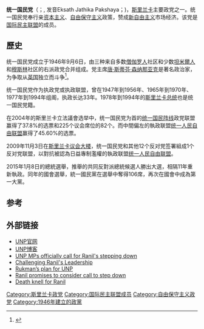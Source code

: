 {{NoteTA|G1=Country}}
{{Infobox political party
|name               = 统一国民党
|native_name        = Eksath Jathika Pakshaya
|lang1              = 僧伽罗语
|name_lang1         = එක්සත් ජාතික පක්ෂය
|lang2              = 泰米尔
|name_lang2         = ஐக்கிய தேசியக் கட்சி
|logo               = 
|colorcode          = Green
|leader             = [[拉尼尔·维克勒马辛哈|拉尼尔·维克勒马辛哈]]（Ranil Wickramasinghe）
|chairperson        = 
|president          = 
|secretary_general  = 
|founder            = [[斯蒂芬·森纳那亚克|唐·斯蒂芬·森纳那亚克]]（Don Stephen Senanayake）
|leader1_title      = 总书记
|leader1_name       = [[蒂萨·阿塔纳雅克|蒂萨·阿塔纳雅克]]（Tissa Attanayake）
|slogan             = 
|founded            = {{Start date|1946|09|06}}
|dissolved          = 
|merger             = 锡兰国民大会, [[僧伽罗大会党|僧伽罗大会党]], 穆斯林联盟
|split              = 
|predecessor        = 
|merged             = 
|successor          = 
|headquarters       = [[斯里贾亚瓦德纳普拉科特|斯里贾亚瓦德纳普拉科特]]Sirikotha, 400 Kotte Road, Pitakotte,  
|newspaper          = 
|student_wing       = 
|youth_wing         = 
|membership_year    = 
|membership         = 
|position           = [[中间偏右|中间偏右]]
|ideology           = [[自由保守主义|自由保守主义]]
|religion           = 
|national           = [[统一国民阵线_(斯里兰卡)|统一国民阵线]]
|international      = [[国际民主联盟|国际民主联盟]]
|european           = 
|europarl           = 
|affiliation1_title = 
|affiliation1       = 
|colors             = 
|seats1_title       = [[斯里兰卡议会|议会]]
|seats1             = {{Infobox political party/seats|106|225|hex=#10C25B}} 
|symbol             = <!-- 檔案不存在 大象 -->
|website            = [http://www.unp.lk www.unp.lk]
|country            = 斯里兰卡
|footnotes          =
}}
'''统一国民党'''（{{lang-en|United National Party，缩写为UNP}}；{{lang-si|එක්සත් ජාතික පක්ෂය}}, 发音Eksath Jathika Pakshaya；{{lang-ta|ஐக்கிய தேசியக் கட்சி}})，[[斯里兰卡|斯里兰卡]]主要政党之一。统一国民党奉行亲[[资本主义|资本主义]]、[[自由保守主义|自由保守主义]]政策，赞成[[新自由主义|新自由主义]]市场经济。该党是[[国际民主联盟|国际民主联盟]]的成员。

== 歷史 ==
统一国民党成立于1946年9月6日，由三种来自多数[[僧伽罗人|僧伽罗人]]社区和少数[[泰米尔人|坦米爾人]]和[[穆斯林|穆斯林]]社区的右派政党合并组成。党主席[[斯蒂芬·森纳那亚克|唐·斯蒂芬·森纳那亚克]]是著名政治家，为争取从[[英国|英国]]独立而斗争<ref>{{Cite web |url=http://www.atimes.com/ind-pak/CJ13Df01.html |title=存档副本 |accessdate=2013-08-31 |archive-date=2013-11-07 |archive-url=https://web.archive.org/web/20131107235813/http://www.atimes.com/ind-pak/CJ13Df01.html |dead-url=no }}</ref>。

统一国民党作为执政党或执政联盟，曾在1947年到1956年、1965年到1970年、1977年到1994年组阁，执政长达33年。1978年到1994年的[[斯里兰卡总统|斯里兰卡总统]]也是统一国民党籍。

在2004年的斯里兰卡立法議會选举中，统一国民党为首的[[统一国民阵线_(斯里兰卡)|统一国民阵线]]政党联盟赢得了37.8%的选票和225个议会席位的82个。而中間偏左的執政联盟[[统一人民自由联盟|统一人民自由联盟]]赢得了45.60%的选票。

2009年11月3日在[[斯里兰卡议会大楼|斯里兰卡议会大楼]]，统一国民党和其他12个反对党签署組成1个反对党联盟，以對抗被認為日益專制濫權的執政联盟[[统一人民自由联盟|统一人民自由联盟]]。

2015年1月8日的總統選舉，推舉的共同反對派總統候選人勝出大選，相隔11年重新執政。同年的國會選舉，統一國民黨在選舉中奪得106席，再次在國會中成為第一大黨。

== 参考 ==
{{reflist}}

==外部链接==
* [http://www.unp.lk UNP官网] {{Wayback|url=http://www.unp.lk/ |date=20141204211527 }}
* [http://www.unitednationalparty.wordpress.com UNP博客] {{Wayback|url=http://www.unitednationalparty.wordpress.com/ |date=20160416071407 }}
* [http://www.lankadissent.com/en/index.php?option=com_content&view=article&id=350:4-unp-mps-officially-call-for-ranils-stepping-down&catid=1:latest-news&Itemid=50 UNP MPs officially call for Ranil's stepping down] {{Wayback|url=http://www.lankadissent.com/en/index.php?option=com_content&view=article&id=350:4-unp-mps-officially-call-for-ranils-stepping-down&catid=1:latest-news&Itemid=50 |date=20090628070748 }}
* [https://web.archive.org/web/20080612040145/http://www.lankaenews.com/English/news.php?id=5956 Challenging Ranil's Leadership]
* [http://www.sundaytimes.lk/061008/News/nws10.html Rukman’s plan for UNP] {{Wayback|url=http://www.sundaytimes.lk/061008/News/nws10.html |date=20130516080044 }}
* [http://www.island.lk/2008/08/29/news1.html Ranil promises to consider call to step down] {{Wayback|url=http://www.island.lk/2008/08/29/news1.html |date=20120212230342 }}
* [https://web.archive.org/web/20150608081214/http://www.nation.lk/2008/08/31/news2.htm Death knell for Ranil]

{{斯里兰卡政党}}
{{国际民主联盟}}

[[Category:斯里兰卡政党|Category:斯里兰卡政党]]
[[Category:国际民主联盟成员|Category:国际民主联盟成员]]
[[Category:自由保守主义政党|Category:自由保守主义政党]]
[[Category:1946年建立的政黨|Category:1946年建立的政黨]]